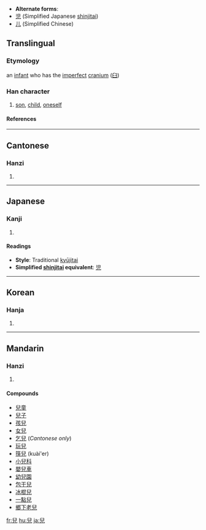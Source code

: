 * '''Alternate forms''':
* [[児]] (Simplified Japanese [[shinjitai]])
* [[儿]] (Simplified Chinese)

==Translingual==
===Etymology===
an [[infant]] who has the [[imperfect]] [[cranium]] ([[臼]])

===Han character===
{{Han char|rn=10|rad=儿|as=06|sn=8|four=7721<sub>7</sub>|canj=竹X竹山 (HXHU)}}
# [[son]], [[child]], [[oneself]]

====References====
{{Han ref|kx=0125.030|dkj=01365|dj=0265.060|hdz=10272.050|uh=5152|ud=20818|bh=A8E0|bd=43232}}

----
==Cantonese==
===Hanzi===
{{yue-hanzi|jyut=[[ji4]], [[ngai4]]|y=yi4}}
# {{defn|Cantonese}}

----
==Japanese==
===Kanji===
{{ja-kanji|grade=|rs=儿06}}
# {{defn|Japanese}} 
====Readings====
{{ja-readings|on=[[じ]] (ji), [[に]] (ni), [[げい]] (gei)|kun=[[こ]] (ko)}}

* '''Style''': Traditional [[kyūjitai]]
* '''Simplified [[shinjitai]] equivalent''': [[児]]
----
==Korean==
===Hanja===
{{ko-hanja|hangeul=아|rv=a|mr=a}}
# {{defn|Korean}}

----
==Mandarin==
===Hanzi===
{{cmn-hanzi|sim=儿|pin=[[ér]] ([[er2]]), [[er]] ([[er5]])|wg=erh<sup>2</sup>, erh<sup>5</sup>}}
# {{defn|Mandarin}}

====Compounds====
* [[兒童]]
* [[兒子]]
* [[孩兒]]
* [[女兒]]
* [[乞兒]] (''Cantonese only'')
* [[玩兒]]
* [[筷兒]] (kuài'er)
* [[小兒科]]
* [[嬰兒車]]
* [[幼兒園]]
* [[包干兒]]
* [[冰棍兒]]
* [[一點兒]]
* [[鄉下老兒]]

[[fr:兒]]
[[hu:兒]]
[[ja:兒]]